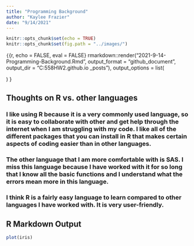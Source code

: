 ```yaml
---
title: "Programming Background"
author: "Kaylee Frazier"
date: "9/14/2021"
---
```


```r
knitr::opts_chunk$set(echo = TRUE)
knitr::opts_chunk$set(fig.path = "../images/")
```

```{```{r, echo = FALSE, eval = FALSE}
rmarkdown::render("2021-9-14-Programming-Background.Rmd", output_format = "github_document", output_dir = "C:\Users\kayle\OneDrive\Documents\ST558HW\kafrazi2.github.io\ _posts"), output_options = list(
  
)
}

## Thoughts on R vs. other languages

### I like using R because it is a very commonly used language, so it is easy to collaborate with other and get help through the internet when I am struggling with my code. I like all of the different packages that you can install in R that makes certain aspects of coding easier than in other languages.

### The other language that I am more comfortable with is SAS. I miss this language because I have worked with it for so long that I know all the basic functions and I understand what the errors mean more in this language. 

### I think R is a fairly easy language to learn compared to other languages I have worked with. It is very user-friendly. 

## R Markdown Output
```r
plot(iris)
```


